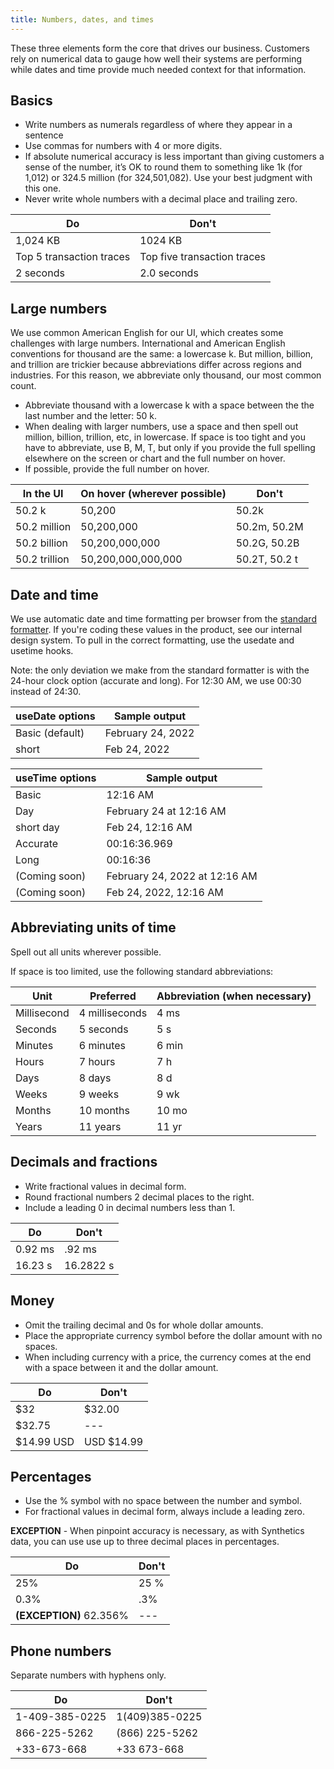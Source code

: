 ```yaml
---
title: Numbers, dates, and times
---
```


These three elements form the core that drives our business. Customers rely on numerical data to gauge how well their systems are performing while dates and time provide much needed context for that information.

## Basics

* Write numbers as numerals regardless of where they appear in a sentence
* Use commas for numbers with 4 or more digits.
* If absolute numerical accuracy is less important than giving customers a sense of the number, it’s OK to round them to something like 1k (for 1,012) or 324.5 million (for 324,501,082). Use your best judgment with this one.
* Never write whole numbers with a decimal place and trailing zero.

| Do                       | Don't                       |
| ------------------------ | --------------------------- |
| 1,024 KB                 | 1024 KB                     |
| Top 5 transaction traces | Top five transaction traces |
| 2 seconds                | 2.0 seconds                 |

## Large numbers

We use common American English for our UI, which creates some challenges with large numbers. International and American English conventions for thousand are the same: a lowercase k. But million, billion, and trillion are trickier because abbreviations differ across regions and industries. For this reason, we abbreviate only thousand, our most common count.

* Abbreviate thousand with a lowercase k with a space between the the last number and the letter: 50 k.
* When dealing with larger numbers, use a space and then spell out million, billion, trillion, etc, in lowercase. If space is too tight and you have to abbreviate, use B, M, T, but only if you provide the full spelling elsewhere on the screen or chart and the full number on hover.
* If possible, provide the full number on hover.

| In the UI     | On hover (wherever possible) | Don't         |
| ------------- | ---------------------------- | ------------- |
| 50.2 k        | 50,200                       | 50.2k         |
| 50.2 million  | 50,200,000                   | 50.2m, 50.2M  |
| 50.2 billion  | 50,200,000,000               | 50.2G, 50.2B  |
| 50.2 trillion | 50,200,000,000,000           | 50.2T, 50.2 t |

## Date and time

We use automatic date and time formatting per browser from the [standard formatter](https://unicode-org.github.io/icu/userguide/format_parse/datetime/). If you're coding these values in the product, see our internal design system. To pull in the correct formatting, use the usedate and usetime hooks.

Note: the only deviation we make from the standard formatter is with the 24-hour clock option (accurate and long). For 12:30 AM, we use 00:30 instead of 24:30.

| useDate options | Sample output     |
| --------------- | ----------------- |
| Basic (default) | February 24, 2022 |
| short           | Feb 24, 2022      |

| useTime options | Sample output                 |
| --------------- | ----------------------------- |
| Basic           | 12:16 AM                      |
| Day             | February 24 at 12:16 AM       |
| short day       | Feb 24, 12:16 AM              |
| Accurate        | 00:16:36.969                  |
| Long            | 00:16:36                      |
| (Coming soon)   | February 24, 2022 at 12:16 AM |
| (Coming soon)   | Feb 24, 2022, 12:16 AM        |

## Abbreviating units of time

Spell out all units wherever possible.

If space is too limited, use the following standard abbreviations:

| Unit        | Preferred      | Abbreviation (when necessary) |
| ----------- | -------------- | ----------------------------- |
| Millisecond | 4 milliseconds | 4 ms                          |
| Seconds     | 5 seconds      | 5 s                           |
| Minutes     | 6 minutes      | 6 min                         |
| Hours       | 7 hours        | 7 h                           |
| Days        | 8 days         | 8 d                           |
| Weeks       | 9 weeks        | 9 wk                          |
| Months      | 10 months      | 10 mo                         |
| Years       | 11 years       | 11 yr                         |

## Decimals and fractions

* Write fractional values in decimal form.
* Round fractional numbers 2 decimal places to the right.
* Include a leading 0 in decimal numbers less than 1.

| Do      | Don't     |
| ------- | --------- |
| 0.92 ms | .92 ms    |
| 16.23 s | 16.2822 s |

## Money

* Omit the trailing decimal and 0s for whole dollar amounts.
* Place the appropriate currency symbol before the dollar amount with no spaces.
* When including currency with a price, the currency comes at the end with a space between it and the dollar amount.

| Do         | Don't      |
| ---------- | ---------- |
| $32        | $32.00     |
| $32.75     | ---        |
| $14.99 USD | USD $14.99 |

## Percentages

* Use the % symbol with no space between the number and symbol.
* For fractional values in decimal form, always include a leading zero.

**EXCEPTION** - When pinpoint accuracy is necessary, as with Synthetics data, you can use use up to three decimal places in percentages.

| Do                      | Don't |
| ----------------------- | ----- |
| 25%                     | 25 %  |
| 0.3%                    | .3%   |
| **(EXCEPTION)** 62.356% | ---   |

## Phone numbers

Separate numbers with hyphens only.

| Do             | Don't          |
| -------------- | -------------- |
| 1-409-385-0225 | 1(409)385-0225 |
| 866-225-5262   | (866) 225-5262 |
| +33-673-668    | +33 673-668    |
